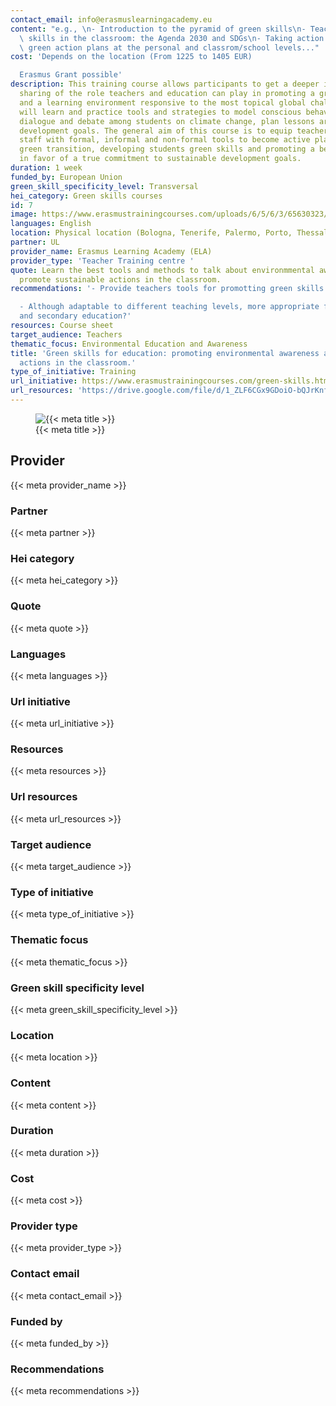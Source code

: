 ```yaml
---
contact_email: info@erasmuslearningacademy.eu
content: "e.g., \n- Introduction to the pyramid of green skills\n- Teaching hard green\
  \ skills in the classroom: the Agenda 2030 and SDGs\n- Taking action: creating your\
  \ green action plans at the personal and classrom/school levels..."
cost: 'Depends on the location (From 1225 to 1405 EUR)

  Erasmus Grant possible'
description: This training course allows participants to get a deeper insight and
  sharing of the role teachers and education can play in promoting a green skill set
  and a learning environment responsive to the most topical global challenges. Participants
  will learn and practice tools and strategies to model conscious behaviors, promote
  dialogue and debate among students on climate change, plan lessons around sustainable
  development goals. The general aim of this course is to equip teachers and education
  staff with formal, informal and non-formal tools to become active players in the
  green transition, developing students green skills and promoting a behavioral change
  in favor of a true commitment to sustainable development goals.
duration: 1 week
funded_by: European Union
green_skill_specificity_level: Transversal
hei_category: Green skills courses
id: 7
image: https://www.erasmustrainingcourses.com/uploads/6/5/6/3/65630323/editor/logoelatextblue.png?1616195789
languages: English
location: Physical location (Bologna, Tenerife, Palermo, Porto, Thessaloniki)
partner: UL
provider_name: Erasmus Learning Academy (ELA)
provider_type: 'Teacher Training centre '
quote: Learn the best tools and methods to talk about environmmental awareness and
  promote sustainable actions in the classroom.
recommendations: '- Provide teachers tools for promotting green skills

  - Although adaptable to different teaching levels, more appropriate for primary
  and secondary education?'
resources: Course sheet
target_audience: Teachers
thematic_focus: Environmental Education and Awareness
title: 'Green skills for education: promoting environmental awareness and sustainable
  actions in the classroom.'
type_of_initiative: Training
url_initiative: https://www.erasmustrainingcourses.com/green-skills.html
url_resources: 'https://drive.google.com/file/d/1_ZLF6CGx9GDoiO-bQJrKnfJJdv7jAt96/view  '
---
```


![{{< meta title >}}]({{< meta image >}})

## Provider

{{< meta provider_name >}}

### Partner

{{< meta partner >}}

### Hei category

{{< meta hei_category >}}

### Quote

{{< meta quote >}}

### Languages

{{< meta languages >}}

### Url initiative

{{< meta url_initiative >}}

### Resources

{{< meta resources >}}

### Url resources

{{< meta url_resources >}}

### Target audience

{{< meta target_audience >}}

### Type of initiative

{{< meta type_of_initiative >}}

### Thematic focus

{{< meta thematic_focus >}}

### Green skill specificity level

{{< meta green_skill_specificity_level >}}

### Location

{{< meta location >}}

### Content

{{< meta content >}}

### Duration

{{< meta duration >}}

### Cost

{{< meta cost >}}

### Provider type

{{< meta provider_type >}}

### Contact email

{{< meta contact_email >}}

### Funded by

{{< meta funded_by >}}

### Recommendations

{{< meta recommendations >}}


